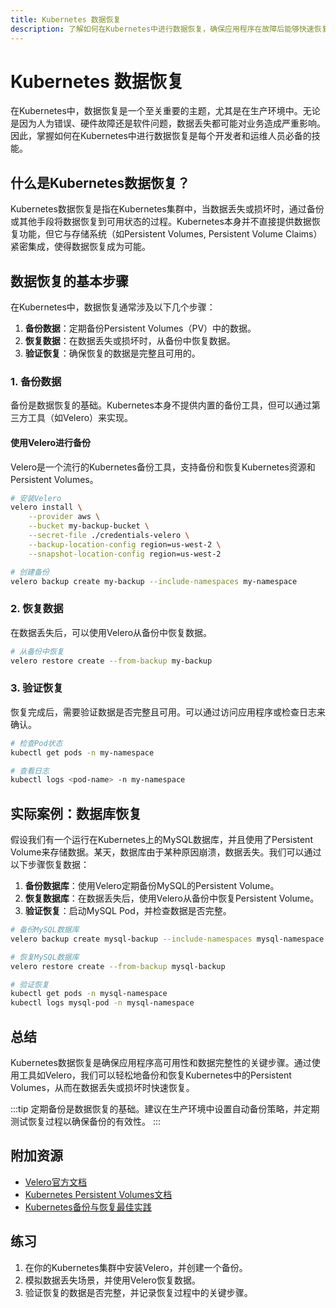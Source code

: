 ```yaml
---
title: Kubernetes 数据恢复
description: 了解如何在Kubernetes中进行数据恢复，确保应用程序在故障后能够快速恢复并继续运行。
---
```


# Kubernetes 数据恢复

在Kubernetes中，数据恢复是一个至关重要的主题，尤其是在生产环境中。无论是因为人为错误、硬件故障还是软件问题，数据丢失都可能对业务造成严重影响。因此，掌握如何在Kubernetes中进行数据恢复是每个开发者和运维人员必备的技能。

## 什么是Kubernetes数据恢复？

Kubernetes数据恢复是指在Kubernetes集群中，当数据丢失或损坏时，通过备份或其他手段将数据恢复到可用状态的过程。Kubernetes本身并不直接提供数据恢复功能，但它与存储系统（如Persistent Volumes, Persistent Volume Claims）紧密集成，使得数据恢复成为可能。

## 数据恢复的基本步骤

在Kubernetes中，数据恢复通常涉及以下几个步骤：

1. **备份数据**：定期备份Persistent Volumes（PV）中的数据。
2. **恢复数据**：在数据丢失或损坏时，从备份中恢复数据。
3. **验证恢复**：确保恢复的数据是完整且可用的。

### 1. 备份数据

备份是数据恢复的基础。Kubernetes本身不提供内置的备份工具，但可以通过第三方工具（如Velero）来实现。

#### 使用Velero进行备份

Velero是一个流行的Kubernetes备份工具，支持备份和恢复Kubernetes资源和Persistent Volumes。

```bash
# 安装Velero
velero install \
    --provider aws \
    --bucket my-backup-bucket \
    --secret-file ./credentials-velero \
    --backup-location-config region=us-west-2 \
    --snapshot-location-config region=us-west-2

# 创建备份
velero backup create my-backup --include-namespaces my-namespace
```

### 2. 恢复数据

在数据丢失后，可以使用Velero从备份中恢复数据。

```bash
# 从备份中恢复
velero restore create --from-backup my-backup
```

### 3. 验证恢复

恢复完成后，需要验证数据是否完整且可用。可以通过访问应用程序或检查日志来确认。

```bash
# 检查Pod状态
kubectl get pods -n my-namespace

# 查看日志
kubectl logs <pod-name> -n my-namespace
```

## 实际案例：数据库恢复

假设我们有一个运行在Kubernetes上的MySQL数据库，并且使用了Persistent Volume来存储数据。某天，数据库由于某种原因崩溃，数据丢失。我们可以通过以下步骤恢复数据：

1. **备份数据库**：使用Velero定期备份MySQL的Persistent Volume。
2. **恢复数据库**：在数据丢失后，使用Velero从备份中恢复Persistent Volume。
3. **验证恢复**：启动MySQL Pod，并检查数据是否完整。

```bash
# 备份MySQL数据库
velero backup create mysql-backup --include-namespaces mysql-namespace

# 恢复MySQL数据库
velero restore create --from-backup mysql-backup

# 验证恢复
kubectl get pods -n mysql-namespace
kubectl logs mysql-pod -n mysql-namespace
```

## 总结

Kubernetes数据恢复是确保应用程序高可用性和数据完整性的关键步骤。通过使用工具如Velero，我们可以轻松地备份和恢复Kubernetes中的Persistent Volumes，从而在数据丢失或损坏时快速恢复。

:::tip
定期备份是数据恢复的基础。建议在生产环境中设置自动备份策略，并定期测试恢复过程以确保备份的有效性。
:::

## 附加资源

- [Velero官方文档](https://velero.io/docs/)
- [Kubernetes Persistent Volumes文档](https://kubernetes.io/docs/concepts/storage/persistent-volumes/)
- [Kubernetes备份与恢复最佳实践](https://kubernetes.io/blog/2021/04/21/kubernetes-backup-and-restore-best-practices/)

## 练习

1. 在你的Kubernetes集群中安装Velero，并创建一个备份。
2. 模拟数据丢失场景，并使用Velero恢复数据。
3. 验证恢复的数据是否完整，并记录恢复过程中的关键步骤。
